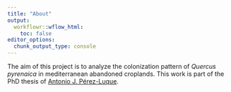 ```yaml
---
title: "About"
output:
  workflowr::wflow_html:
    toc: false
editor_options:
  chunk_output_type: console
---
```


The aim of this project is to analyze the colonization pattern of *Quercus pyrenaica* in mediterranean abandoned croplands. This work is part of the PhD thesis of [Antonio J. Pérez-Luque](ajperezluque.com). 
